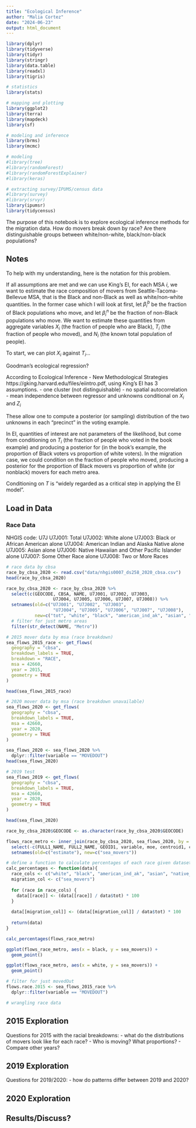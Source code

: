 ```yaml
---
title: "Ecological Inference"
author: "Malia Cortez"
date: "2024-06-23"
output: html_document
---
```


```r
library(dplyr)
library(tidyverse)
library(tidyr)
library(stringr)
library(data.table)
library(readxl)
library(tigris)

# statistics
library(stats)

# mapping and plotting
library(ggplot2)
library(terra)
library(mapdeck)
library(sf)

# modeling and inference
library(brms)
library(mcmc)

# modeling
#library(tree)
#library(randomForest)
#library(randomForestExplainer)
#library(keras)

# extracting survey/IPUMS/census data
#library(survey)
#library(srvyr)
library(ipumsr)
library(tidycensus)
```

The purpose of this notebook is to explore ecological inference methods for the migration data. How do movers break down by race? Are there distinguishable groups between white/non-white, black/non-black populations?

## Notes

To help with my understanding, here is the notation for this problem.

If all assumptions are met and we can use King's EI, for each MSA $i$, we want to estimate the race composition of movers from Seattle-Tacoma-Bellevue MSA, that is the Black and non-Black as well as white/non-white quantities. In the former case which I will look at first, let $\beta_{i}^b$ be the fraction of Black populations who move, and let $\beta_{i}^n$ be the fraction of non-Black populations who move. We want to estimate these quantities from aggregate variables $X_i$ (the fraction of people who are Black), $T_i$ (the fraction of people who moved), and $N_i$ (the known total population of people).

To start, we can plot $X_i$ against $T_i$...

Goodman's ecological regression?

According to Ecological Inference - New Methodological Strategies https://gking.harvard.edu/files/eiintro.pdf, using King's EI has 3 assumptions.
- one cluster (not distinguishable)
- no spatial autocorrelation
- mean independence between regressor and unknowns conditional on $X_i$ and $Z_i$

These allow one to compute a posterior (or sampling) distribution of the two unknowns in each "precinct" in the voting example.

In EI, quantities of interest are not parameters of the likelihood, but come from conditioning on $T_i$ (the fraction of people who voted in the book example) and producing a posterior for (in the book's example, the proportion of Black voters vs proportion of white voters). In the migration case, we could condition on the fraction of people who moved, producing a posterior for the proportion of Black movers vs proportion of white (or nonblack) movers for each metro area.

Conditioning on $T$ is "widely regarded as a critical step in applying the EI model".

## Load in Data
### Race Data
NHGIS code:  U7J
        U7J001:      Total
        U7J002:      White alone
        U7J003:      Black or African American alone
        U7J004:      American Indian and Alaska Native alone
        U7J005:      Asian alone
        U7J006:      Native Hawaiian and Other Pacific Islander alone
        U7J007:      Some Other Race alone
        U7J008:      Two or More Races
```r
# race data by cbsa
race_by_cbsa_2020 <- read.csv("data/nhgis0007_ds258_2020_cbsa.csv")
head(race_by_cbsa_2020)
```
```r
race_by_cbsa_2020 <- race_by_cbsa_2020 %>% 
  select(c(GEOCODE, CBSA, NAME, U7J001, U7J002, U7J003,
                  U7J004, U7J005, U7J006, U7J007, U7J008)) %>% 
  setnames(old=c("U7J001", "U7J002", "U7J003",
                  "U7J004", "U7J005", "U7J006", "U7J007", "U7J008"),
           new=c("tot", "white", "black", "american_ind_ak", "asian", "native_hawaiian_pi", "some_other_alone", "two_plus")) %>% 
  # filter for just metro areas
  filter(str_detect(NAME, "Metro"))

```

```r
# 2015 mover data by msa (race breakdown)
sea_flows_2015_race <- get_flows(
  geography = "cbsa",
  breakdown_labels = TRUE,
  breakdown = "RACE",
  msa = 42660,
  year = 2015,
  geometry = TRUE
)

head(sea_flows_2015_race)

# 2020 mover data by msa (race breakdown unavailable)
sea_flows_2020 <- get_flows(
  geography = "cbsa",
  breakdown_labels = TRUE,
  msa = 42660,
  year = 2020,
  geometry = TRUE
)

sea_flows_2020 <- sea_flows_2020 %>% 
  dplyr::filter(variable == "MOVEDOUT")
head(sea_flows_2020)

# 2019 test
sea_flows_2019 <- get_flows(
  geography = "cbsa",
  breakdown_labels = TRUE,
  msa = 42660,
  year = 2020,
  geometry = TRUE
)

head(sea_flows_2020)
```

```r
race_by_cbsa_2020$GEOCODE <- as.character(race_by_cbsa_2020$GEOCODE)

flows_race_metro <- inner_join(race_by_cbsa_2020, sea_flows_2020, by = c("GEOCODE" ="GEOID2")) %>% 
  select(-c(FULL1_NAME, FULL2_NAME, GEOID1, variable, moe, centroid1, centroid2)) %>% 
  setnames(old=c("estimate"), new=c("sea_movers"))
```


```r
# define a function to calculate percentages of each race given dataset
calc_percentages <- function(data){
  race_cols <- c("white", "black", "american_ind_ak", "asian", "native_hawaiian_pi", "some_other_alone", "two_plus")
  migration_col <- c("sea_movers")
  
  for (race in race_cols) {
    data[[race]] <- (data[[race]] / data$tot) * 100
  }
  
  data[[migration_col]] <- (data[[migration_col]] / data$tot) * 100
  
  return(data)
}
```

```r
calc_percentages(flows_race_metro)
```

```r
ggplot(flows_race_metro, aes(x = black, y = sea_movers)) +
  geom_point()
```

```r
ggplot(flows_race_metro, aes(x = white, y = sea_movers)) +
  geom_point()
```

```r
# filter for just movedOut
flows.race.2015 <- sea_flows_2015_race %>% 
  dplyr::filter(variable == "MOVEDOUT")
```
```r
# wrangling race data
```




## 2015 Exploration

Questions for 2015 with the racial breakdowns:
- what do the distributions of movers look like for each race?
- Who is moving? What proportions?
- Compare other years?

## 2019 Exploration

Questions for 2019/2020:
- how do patterns differ between 2019 and 2020?

## 2020 Exploration

## Results/Discuss?

```r

```


